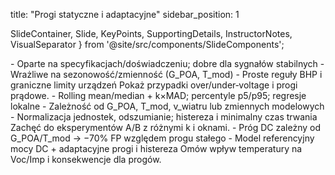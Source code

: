 title: "Progi statyczne i adaptacyjne"
sidebar_position: 1

  SlideContainer, 
  Slide, 
  KeyPoints, 
  SupportingDetails, 
  InstructorNotes,
  VisualSeparator 
} from '@site/src/components/SlideComponents';

<SlideContainer>

<Slide title="📏 Progi statyczne" type="info">

<KeyPoints title="📋 Cechy">
- Oparte na specyfikacjach/doświadczeniu; dobre dla sygnałów stabilnych
- Wrażliwe na sezonowość/zmienność (G_POA, T_mod)
</KeyPoints>

<SupportingDetails title="🔧 Zastosowanie">
- Proste reguły BHP i graniczne limity urządzeń
</SupportingDetails>

<InstructorNotes>
Pokaż przypadki over/under‑voltage i progi prądowe.
</InstructorNotes>

</Slide>

<VisualSeparator type="technical" />

<Slide title="⚙️ Progi adaptacyjne" type="tip">

<KeyPoints title="📋 Techniki">
- Rolling mean/median + k×MAD; percentyle p5/p95; regresje lokalne
- Zależność od G_POA, T_mod, v_wiatru lub zmiennych modelowych
</KeyPoints>

<SupportingDetails title="🧰 Implementacja">
- Normalizacja jednostek, odszumianie; histereza i minimalny czas trwania
</SupportingDetails>

<InstructorNotes>
Zachęć do eksperymentów A/B z różnymi k i oknami.
</InstructorNotes>

</Slide>

<VisualSeparator type="success" />

<Slide title="📈 Przykład PV" type="success">

<KeyPoints title="📋 Efekt">
- Próg DC zależny od G_POA/T_mod → −70% FP względem progu stałego
</KeyPoints>

<SupportingDetails title="🔍 Metoda">
- Model referencyjny mocy DC + adaptacyjne progi i histereza
</SupportingDetails>

<InstructorNotes>
Omów wpływ temperatury na Voc/Imp i konsekwencje dla progów.
</InstructorNotes>

</Slide>

</SlideContainer>



